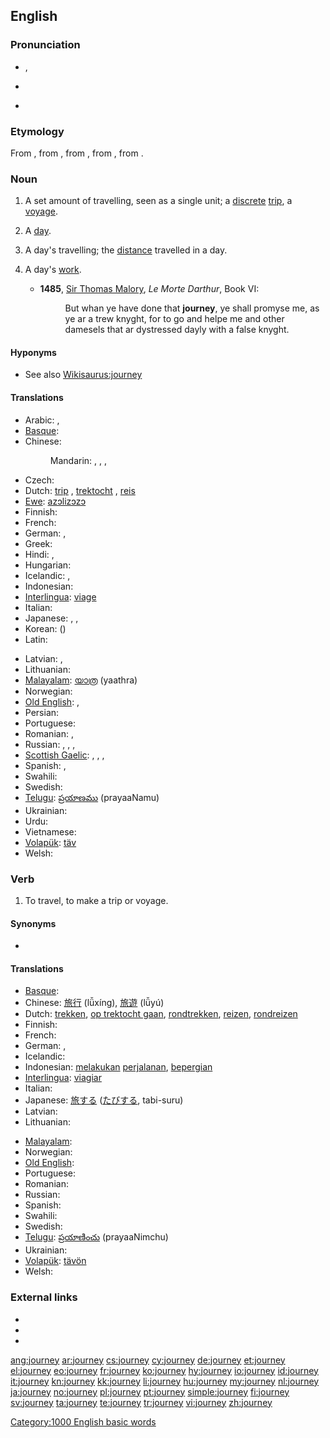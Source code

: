 ==English==
{{wikipedia}}

===Pronunciation===
* {{IPA|/ˈdʒɜː(ɹ)ni/}}, {{SAMPA|/"dZ3:(r\)ni/}}
* {{audio|en-us-journey.ogg|Audio (US)}}
* {{audio|En-uk-a journey.ogg|Audio (UK)}}
*: {{rhymes|ɜː(ɹ)ni}}

===Etymology===
From {{etyl|enm}} {{term|journee|lang=enm}}, from {{etyl|fro}} {{term|lang=fro|jornee}}, from {{etyl|ML.}} {{term|lang=la|diurnata||a day's work, a day's journey, a fixed day, a day}}, from {{etyl|la}} {{term|lang=la|diurnus||daily}}, from {{term|dies|diēs|day|lang=la}}.

===Noun===
{{en-noun}}

# A set amount of travelling, seen as a single unit; a [[discrete]] [[trip]], a [[voyage]].
# {{obsolete}} A [[day]].
# {{obsolete}} A day's travelling; the [[distance]] travelled in a day.
# {{obsolete}} A day's [[work]].
#* '''1485''', [[w:Thomas Malory|Sir Thomas Malory]], ''Le Morte Darthur'', Book VI:
#*: But whan ye have done that '''journey''', ye shall promyse me, as ye ar a trew knyght, for to go and helpe me and other damesels that ar dystressed dayly with a false knyght.

====Hyponyms====
* See also [[Wikisaurus:journey]]

====Translations====
{{trans-top|trip, a voyage}}
* Arabic: {{t-|ar|رحلة|f|tr=ríḥla}}, {{t|ar|سفر|m|tr=sáfar|sc=Arab}}
* [[Basque]]: {{t|eu|bidaia}}
* Chinese:
*: Mandarin: {{t-|cmn|旅游|tr=lǚyóu|sc=Hani}}, {{t-|cmn|旅行|tr=lǚxíng|sc=Hani}}, {{t|cmn|旅途|tr=lǚtú|sc=Hani}}, {{t|cmn|旅程|tr=lǚchéng|sc=Hani}}
* Czech: {{t+|cs|cesta|f}}
* Dutch: [[trip]] {{f}}, [[trektocht]] {{f}}, [[reis]] {{f}}
* [[Ewe]]: [[azɔlizɔzɔ]]
* Finnish: {{t+|fi|matka}}
* French: {{t+|fr|voyage|m}}
* German: {{t+|de|Reise|f}}, {{t+|de|Tour|f}}
* Greek: {{t+|el|ταξίδι|n|tr=taxidi}}
* Hindi: {{t|hi|यात्रा|f|tr=yātrā|sc=Deva}}, {{t|hi|सफ़र|m|tr=safar|sc=Deva}}
* Hungarian: {{t+|hu|utazás}}
* Icelandic: {{t+|is|leiðangur}}, {{t+|is|ferð}}
* Indonesian: {{t+|id|jalan|alt=perjalanan|xs=Indonesian}}
* [[Interlingua]]: [[viage]]
* Italian: {{t+|it|viaggio}}
* Japanese: {{t+|ja|旅行|tr=りょこう, ryokō}},  {{t+|ja|旅|tr=[[たび]], tabi}},  {{t|ja|ツアー|tr=tsuā}}
* Korean: {{t|ko|여행|tr=yeohaeng|sc=Kore}} ({{t|ko|旅行|sc=Kore}})
* Latin: {{t+|la|iter}}
{{trans-mid}}
* Latvian: {{t|lv|brauciens|m}}, {{t|lv| ceļojums |m}}
* Lithuanian: {{t|lt|kelionė|f}}
* [[Malayalam]]: [[യാത്ര]] (yaathra)
* Norwegian: {{t+|no|reise}}
* [[Old English]]: {{t-|ang|siþ|m|alt=sīþ|xs=Old English}}, {{t-|ang|faru|f|xs=Old English}}
* Persian: {{t|fa|سفر|tr=safar|sc=fa-Arab}}
* Portuguese: {{t+|pt|viagem|f}}
* Romanian: {{t-|ro|voiaj|n}}, {{t-|ro|călătorie|f}}
* Russian: {{t+|ru|путешествие|n|tr=putešéstvije}},  {{t+|ru|поездка|f|tr=pojézdka}},  {{qualifier|indeclinable}} {{t|ru|турне|n|tr=turné}},  {{t|ru|вояж|m|tr=vojáž}}
* [[Scottish Gaelic]]: {{t-|gd|slighe|f|xs=Scottish Gaelic}},  {{t-|gd|cuairt|f|xs=Scottish Gaelic}},  {{t-|gd|turas|m|xs=Scottish Gaelic}}, {{t-|gd|taisteal|m|xs=Scottish Gaelic}}
* Spanish: {{t-|es|viaje|m}},  {{t-|es|jornada}}
* Swahili: {{t+|sw|safari|xs=Swahili}}
* Swedish: {{t+|sv|resa|c}}
* [[Telugu]]: [[ప్రయాణము]] (prayaaNamu)
* Ukrainian: {{t|uk|подорож|f|tr=podoróž|sc=Cyrl}}
* Urdu: {{t|ur|سفر|m|tr=safar|sc=ur-Arab}}
* Vietnamese: {{t|vi|hành trình|alt=cuộc hành trình}}
* [[Volapük]]: [[täv]]
* Welsh: {{t+|cy|taith|f|xs=Welsh}}
{{trans-bottom}}

===Verb===
{{en-verb}}

# To travel, to make a trip or voyage.

====Synonyms====
* {{l|en|wayfare}}

====Translations====
{{trans-top|to travel, to make a trip or voyage}}
* [[Basque]]: {{t|eu|bidaiatu}}
* Chinese: [[旅行]] (lǚxíng), [[旅遊]] (lǚyú)
* Dutch: [[trekken]], [[op trektocht gaan]], [[rondtrekken]], [[reizen]], [[rondreizen]]
* Finnish: {{t+|fi|matkustaa}}
* French: {{t+|fr|voyager}}
* German: {{t+|de|reisen}}, {{t+|de|verreisen}}
* Icelandic: {{t+|is|ferðast}}
* Indonesian: [[laku|melakukan]] [[jalan|perjalanan]], [[pergi|bepergian]]
* [[Interlingua]]: [[viagiar]]
* Italian: {{t+|it|viaggiare}}
* Japanese: [[旅]]する ([[たび]]する, tabi-suru)
* Latvian: {{t|lv| ceļot}}
* Lithuanian: {{t|lt|keliauti}}
{{trans-mid}}
* [[Malayalam]]: {{t+|ml|സഞ്ചാരം|tr=sancharam|sc=Mlym|xs=Malayalam}}
* Norwegian: {{t+|no|reise}}
* [[Old English]]: {{t-|ang|siþian|alt=sīþian|xs=Old English}}
* Portuguese: {{t|pt|viajar}}
* Romanian: {{t+|ro|călători}}
* Russian: {{t|ru|путешествовать|sc=Cyrl}}
* Spanish: {{t+|es|viajar}}
* Swahili: {{t|sw|safiri|xs=Swahili}}
* Swedish: {{t+|sv|resa}}
* [[Telugu]]: [[ప్రయాణించు]] (prayaaNimchu)
* Ukrainian: {{t|uk|подорожувати|sc=Cyrl}}
* [[Volapük]]: [[tävön]]
* Welsh: {{t+|cy|teithio|xs=Welsh}}
{{trans-bottom}}

===External links===
* {{R:Webster 1913}}
* {{R:Century 1911}}
* {{R:OneLook}}

[[Category:1000 English basic words]]

[[ang:journey]]
[[ar:journey]]
[[cs:journey]]
[[cy:journey]]
[[de:journey]]
[[et:journey]]
[[el:journey]]
[[eo:journey]]
[[fr:journey]]
[[ko:journey]]
[[hy:journey]]
[[io:journey]]
[[id:journey]]
[[it:journey]]
[[kn:journey]]
[[kk:journey]]
[[li:journey]]
[[hu:journey]]
[[my:journey]]
[[nl:journey]]
[[ja:journey]]
[[no:journey]]
[[pl:journey]]
[[pt:journey]]
[[simple:journey]]
[[fi:journey]]
[[sv:journey]]
[[ta:journey]]
[[te:journey]]
[[tr:journey]]
[[vi:journey]]
[[zh:journey]]